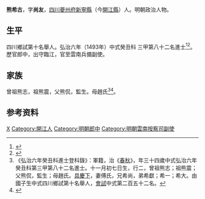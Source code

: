 {{明清人物信息框
| 姓名 = 熊希古
| 原名 =
| 圖片名稱= 
| 圖片大小 =
| 圖片說明 = 
| 最高職務 = 雲南按察司兵備副使
| 國家 = 大明 
| 爵位 =
| 籍貫 = [[四川|四川]][[夔州府|夔州府]][[新寧縣_(四川省)|新寧縣]]
| 族裔 = 
| 字號 = 字尚友
| 諡號 =
| 出生日期 = 十一月初七日
| 出生地點 =
| 逝世日期 = 卒年不詳 
| 逝世地點 =
| 墓葬 =
| 配偶 = 傅氏
| 親屬 = 
| 出身 =
* 弘治六年癸丑科同進士出身
| 經歷 =
| 著作 =  
}}
'''熊希古'''{{BD|1460年||？年||}}，字'''尚友'''，[[四川|四川]][[夔州府|夔州府]][[新寧縣_(四川省)|新寧縣]]（今[[開江縣|開江縣]]）人。明朝政治人物。

==生平==
四川鄉試第十名舉人。弘治六年（1493年）中式癸丑科<!---會試第二百五十二名--->三甲第八十二名進士<ref>{{Cite book|title=《[[皇明贡举考|皇明贡举考]]》卷五|last=（明）[[张朝瑞|张朝瑞]]|first=|publisher=《续修四库全书》史部第828册|year=|isbn=|location=|pages=}}</ref><ref>{{Cite book|title=贡举志五种 上|last=鲁小俊，江俊伟著|first=|publisher=武汉：武汉大学出版社|year=2009|isbn=978-7-307-07043-1|location=|pages=}}</ref>。歷官郎中，出守臨江，官至雲南兵備副使。

==家族==
曾祖熊志，祖熊震，父熊侃，監生。母趙氏<ref>《弘治六年癸丑科進士登科錄》：軍籍，治《[[春秋|春秋]]》，年三十四歲中式弘治六年癸丑科第三甲第八十二名進士。十一月初七日生，行二，曾祖熊志；祖熊震；父熊侃，監生；母趙氏。[[具慶下|具慶下]]，妻傅氏，兄希尚，弟希獻；希一；希大。由國子生中式四川鄉試第十名舉人，[[會試|會試]]中式第二百五十二名。</ref><ref>{{Cite book|title=天一阁藏明代科举录选刊 登科录 点校本|last=龚延明主编|first=|publisher=宁波出版社|year=2016|isbn=978-7-5526-2320-8|location=宁波|pages=|quote=《天一閣藏明代科舉錄選刊.登科錄》之《弘治六年癸丑科進士登科錄》}}</ref>。

== 参考资料 ==
{{reflist}}

{{弘治六年癸丑科殿试金榜}}

{{Authority control}}

{{DEFAULTSORT:Xiong熊}}
[[Category:熊姓|X]]
[[Category:開江人|Category:開江人]]
[[Category:明朝郎中|Category:明朝郎中]]
[[Category:明朝雲南按察司副使|Category:明朝雲南按察司副使]]